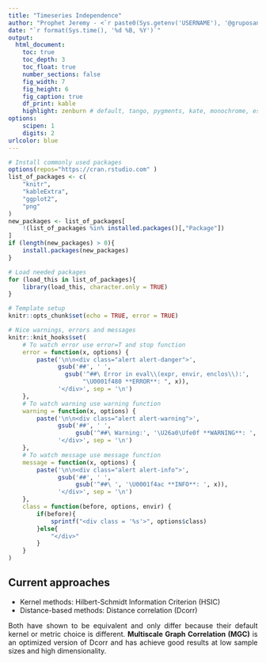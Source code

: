 ```yaml
---
title: "Timeseries Independence"
author: "Prophet Jeremy - <`r paste0(Sys.getenv('USERNAME'), '@gruposantander.com')`>"
date: "`r format(Sys.time(), '%d %B, %Y')`"
output:
  html_document:
    toc: true
    toc_depth: 3
    toc_float: true
    number_sections: false
    fig_width: 7
    fig_height: 6
    fig_caption: true
    df_print: kable
    highlight: zenburn # default, tango, pygments, kate, monochrome, espresso, zenburn, haddock textmate
options:
    scipen: 1
    digits: 2
urlcolor: blue
---
```


```r
# Install commonly used packages
options(repos="https://cran.rstudio.com" )
list_of_packages <- c(
    "knitr",
    "kableExtra",
    "ggplot2",
    "png"
)
new_packages <- list_of_packages[
    !(list_of_packages %in% installed.packages()[,"Package"])
]
if (length(new_packages) > 0){
    install.packages(new_packages)
}

# Load needed packages
for (load_this in list_of_packages){
    library(load_this, character.only = TRUE)
}

# Template setup
knitr::opts_chunk$set(echo = TRUE, error = TRUE)

# Nice warnings, errors and messages
knitr::knit_hooks$set(
    # To watch error use error=T and stop function
    error = function(x, options) {
        paste('\n\n<div class="alert alert-danger">',
              gsub('##', ' ',
                gsub('^##\ Error in eval\\(expr, envir, enclos\\):',
                     "\U0001f480 **ERROR**: ", x)),
              '</div>', sep = '\n')
    },
    # To watch warning use warning function
    warning = function(x, options) {
        paste('\n\n<div class="alert alert-warning">',
              gsub('##', ' ',
                   gsub('^##\ Warning:', '\U26a0\Ufe0f **WARNING**: ', x)),
              '</div>', sep = '\n')
    },
    # To watch message use message function
    message = function(x, options) {
        paste('\n\n<div class="alert alert-info">',
              gsub('##', ' ',
                   gsub('^##\ ', '\U0001f4ac **INFO**: ', x)),
              '</div>', sep = '\n')
    },
    class = function(before, options, envir) {
        if(before){
            sprintf("<div class = '%s'>", options$class)
        }else{
            "</div>"
        }
    }
)
```

<!-- Add my touch to the basic output -->
<style>
    p {
        text-align: justify;
    }

    li {
        text-align: justify;
    }

    .alert a {
      font-weight: bold;
    }

    .sourceCode {
        overflow: inherit;
    }

    .center-pic img {
        display: block;
        margin-left: auto;
        margin-right: auto;
        margin-bottom: 20px;
    }
</style>

<!--
HOW TO
What are you able to do now:
    + Use:
        ```r
            message("A standard message")
        ```
        ```r
            warning("A warning message")
        ```
        ```r
            stop("A error message")
        ```
    To add really cool formatted messages to your document.
    You can still use standard markdown syntax inside that messages. AWESOME!

    + Use:
        ```r
            include_graphics("/path/to/your/image.png")
        ```
    To show centered and not too wide pictures.

FEATURES
How your document will be rendered:
    + Justified: Because we hate chaotic line lengths.
    + Dark Code theme: Because it is how we are used to write it.
    + Floating TOC: Because it is what makes it useful.

FOR REALS
If you have previous knowledge:
    + You can add style features editing the CSS code between <style> tags.
    Don't use a standalone file for a template, it will be copied everywhere.
    + If you use the Vim shortcuts you have B(egin) at first edit line.

TODOS
Every help would be welcomed:
    + A header and footer will probably make html looking better.


ENJOY IT!
-->

## Current approaches

* Kernel methods: Hilbert-Schmidt Information Criterion (HSIC)
* Distance-based methods: Distance correlation (Dcorr)

Both have shown to be equivalent and only differ because their default kernel or metric choice is different. **Multiscale Graph Correlation (MGC)** is an optimized version of Dcorr and has achieve good results at low sample sizes and high dimensionality.

